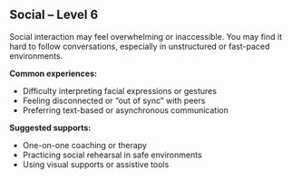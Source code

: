 ## Social – Level 6

Social interaction may feel overwhelming or inaccessible. You may find it hard to follow conversations, especially in unstructured or fast-paced environments.

**Common experiences:**
- Difficulty interpreting facial expressions or gestures
- Feeling disconnected or “out of sync” with peers
- Preferring text-based or asynchronous communication

**Suggested supports:**
- One-on-one coaching or therapy
- Practicing social rehearsal in safe environments
- Using visual supports or assistive tools